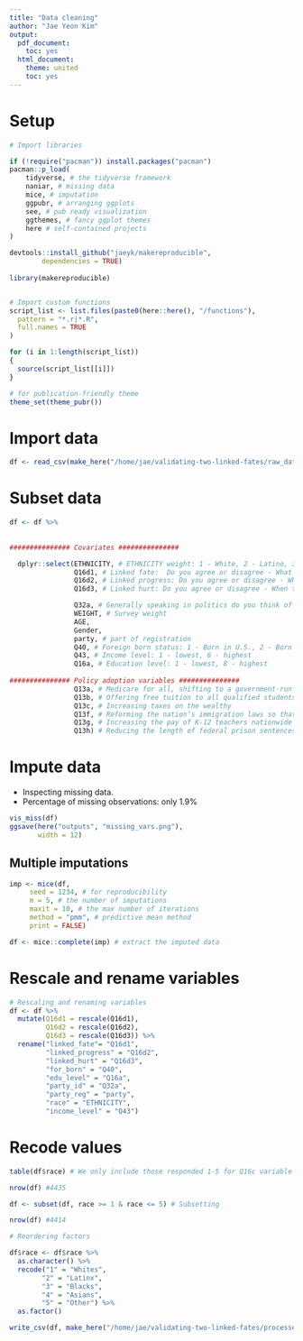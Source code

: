 ```yaml
---
title: "Data cleaning"
author: "Jae Yeon Kim"
output:
  pdf_document:
    toc: yes
  html_document:
    theme: united
    toc: yes
---
```


# Setup 

```r

# Import libraries 

if (!require("pacman")) install.packages("pacman")
pacman::p_load(
    tidyverse, # the tidyverse framework
    naniar, # missing data
    mice, # imputation
    ggpubr, # arranging ggplots   
    see, # pub ready visualization 
    ggthemes, # fancy ggplot themes
    here # self-contained projects
)

devtools::install_github("jaeyk/makereproducible",
        dependencies = TRUE)
        
library(makereproducible)


# Import custom functions 
script_list <- list.files(paste0(here::here(), "/functions"),
  pattern = "*.r|*.R",
  full.names = TRUE
)

for (i in 1:length(script_list))
{
  source(script_list[[i]])
}

# for publication-friendly theme
theme_set(theme_pubr())

```

# Import data 
  
```r

df <- read_csv(make_here("/home/jae/validating-two-linked-fates/raw_data/sub-data.txt"))

```

# Subset data

```r
df <- df %>%
  
  
############### Covariates ###############

  dplyr::select(ETHNICITY, # ETHNICITY weight: 1 - White, 2 - Latino, 3 - Black, 4 - Asian, 5 - Other/Refuesed/No answer
                Q16d1, # Linked fate:  Do you agree or disagree - What happens to (Latinos/ whites/ blacks and African Americans / Asians/ Pacific Islanders/ American Indians) in this country will have something to do with what happens in my life (1 - Agree strongly, 4 - Disagree strongly)
                Q16d2, # Linked progress: Do you agree or disagree - When things get better for (Latinos/ whites/ blacks and African Americans/ Asians/ Pacific Islanders/ American Indians) in this country, then things will get better for me
                Q16d3, # Linked hurt: Do you agree or disagree - When things get worse for (Latinos/ whites/ blacks and African Americans/ Asians/ Pacific Islanders/ American Indians) in this country, then things will get worse for me

                Q32a, # Generally speaking in politics do you think of yourself as a . . . Partisanship: 1 - GOP, 2 - Democrat, 3 - Neither 
                WEIGHT, # Survey weight
                AGE,
                Gender, 
                party, # part of registration 
                Q40, # Foreign born status: 1 - Born in U.S., 2 - Born in another country 
                Q43, # Income level: 1 - lowest, 6 - highest 
                Q16a, # Education level: 1 - lowest, 8 - highest 
                
############### Policy adoption variables ############### 
                Q13a, # Medicare for all, shifting to a government-run health care system
                Q13b, # Offering free tuition to all qualified students to attend a public four-year college
                Q13c, # Increasing taxes on the wealthy
                Q13f, # Reforming the nation’s immigration laws so that undocumented immigrants who have lived in the U.S. for a number of years can stay and apply for citizenship 
                Q13g, # Increasing the pay of K-12 teachers nationwide
                Q13h) # Reducing the length of federal prison sentences for low- level federal offenses 
```

# Impute data 

- Inspecting missing data. 
- Percentage of missing observations: only 1.9%

```r
vis_miss(df)
ggsave(here("outputs", "missing_vars.png"),
       width = 12)
```

## Multiple imputations 

```r

imp <- mice(df,
     seed = 1234, # for reproducibility
     m = 5, # the number of imputations
     maxit = 10, # the max number of iterations 
     method = "pmm", # predictive mean method
     print = FALSE) 

df <- mice::complete(imp) # extract the imputed data 

```

# Rescale and rename variables 

```r

# Rescaling and renaming variables 
df <- df %>%
  mutate(Q16d1 = rescale(Q16d1),
         Q16d2 = rescale(Q16d2), 
         Q16d3 = rescale(Q16d3)) %>%
  rename("linked_fate"= "Q16d1",
         "linked_progress" = "Q16d2",
         "linked_hurt" = "Q16d3",
         "for_born" = "Q40",
         "edu_level" = "Q16a",
         "party_id" = "Q32a",
         "party_reg" = "party",
         "race" = "ETHNICITY",
         "income_level" = "Q43")

```

# Recode values


```r

table(df$race) # We only include those responded 1-5 for Q16c variable 

nrow(df) #4435 

```

```r
df <- subset(df, race >= 1 & race <= 5) # Subsetting

nrow(df) #4414 

```

```r

# Reordering factors 

df$race <- df$race %>%
  as.character() %>%
  recode("1" = "Whites", 
        "2" = "Latinx", 
        "3" = "Blacks", 
        "4" = "Asians", 
        "5" = "Other") %>%
  as.factor()

```

```r
write_csv(df, make_here("/home/jae/validating-two-linked-fates/processed_data/processed_survey.csv"))
```

